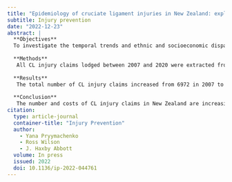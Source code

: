 ```yaml
---
title: "Epidemiology of cruciate ligament injuries in New Zealand: exploring differences by ethnicity and socioeconomic status"
subtitle: Injury prevention
date: "2022-12-23"
abstract: |
  **Objectives**
  To investigate the temporal trends and ethnic and socioeconomic disparities in cruciate ligament (CL) injury incidence and associated costs in New Zealand over a 14-year period.
  
  **Methods**
   All CL injury claims lodged between 2007 and 2020 were extracted from the Accident Compensation Corporation (a nationwide no-fault injury compensation scheme) claims dataset. Age-adjusted and sex-adjusted incidence rates, total injury costs and costs per claim were calculated for each year for total population and subgroups.
  
  **Results**
   The total number of CL injury claims increased from 6972 in 2007 to 8304 in 2019, then decreased to 7068 in 2020 (likely due to widespread COVID-19 restrictions; analysis is therefore restricted to 2007–2019 hereafter). The (age-adjusted and sex-adjusted) incidence rate remained largely unchanged and was 173 cases per 100 000 people in 2019. There was a 127% increase in total injury claims costs and a 90% increase in costs per claim. Pacific people had the highest incidence rate and costs per 100 000 people, while Asians had the lowest; European, Māori and ‘other’ ethnicities had similar incidence rates and total costs. Incidence rates and total costs increased with income and decreased with neighbourhood deprivation. Costs per claim differed little by ethnicity, but increased with income level.
  
  **Conclusion**
   The number and costs of CL injury claims in New Zealand are increasing. There are ethnic and socioeconomic disparities in CL incidence rates and costs, which are important to address when designing CL injury prevention programmes and programmes aimed at improving equity of access to medical care.
citation: 
  type: article-journal
  container-title: "Injury Prevention"
  author:
    - Yana Pryymachenko
    - Ross Wilson
    - J. Haxby Abbott
  volume: In press
  issued: 2022
  doi: 10.1136/ip-2022-044761
---
```

